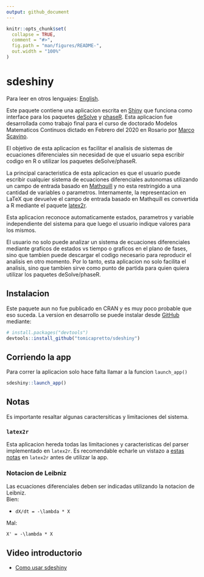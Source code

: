 ```yaml
---
output: github_document
---
```


<!-- README.md is generated from README.Rmd. Please edit that file -->

```r
knitr::opts_chunk$set(
  collapse = TRUE,
  comment = "#>",
  fig.path = "man/figures/README-",
  out.width = "100%"
)
```

# sdeshiny

Para leer en otros lenguajes: [English](README.md).

Este paquete contiene una aplicacion escrita en [Shiny](https://shiny.rstudio.com/) que 
funciona como interface para los paquetes [deSolve](https://CRAN.R-project.org/package=deSolve ) y [phaseR](https://CRAN.R-project.org/package=phaseR). Esta aplicacion fue desarrollada como trabajo final para el curso de doctorado Modelos Matematicos Continuos dictado en Febrero del 2020 en Rosario por [Marco Scavino](https://scholar.google.com/citations?user=woT0slUAAAAJ).

El objetivo de esta aplicacion es facilitar el analisis de sistemas de ecuaciones 
diferenciales sin necesidad de que el usuario sepa escribir codigo en R o utilizar 
los paquetes deSolve/phaseR. 

La principal caracteristica de esta aplicacion es que el usuario puede
escribir cualquier sistema de ecuaciones diferenciales autonomas 
utilizando un campo de entrada basado en [Mathquill](http://mathquill.com/) 
y no esta restringido a una cantidad de variables o parametros.
Internamente, la representacion en LaTeX que devuelve el campo de
entrada basado en Mathquill es convertida a R mediante el paquete
[latex2r](https://github.com/tomicapretto/latex2r).

Esta aplicacion reconoce automaticamente estados, parametros y variable independiente del sistema
para que luego el usuario indique valores para los mismos. 

El usuario no solo puede analizar un sistema de ecuaciones diferenciales mediante graficos
de estados vs tiempo o graficos en el plano de fases, sino que tambien puede descargar el codigo
necesario para reproducir el analisis en otro momento. Por lo tanto, esta aplicacion
no solo facilita el analisis, sino que tambien sirve como punto de partida para quien quiera utilizar 
los paquetes deSolve/phaseR.

## Instalacion

Este paquete aun no fue publicado en CRAN y es muy poco probable que eso suceda. 
La version en desarrollo se puede instalar desde [GitHub](https://github.com/) mediante:

``` r
# install.packages("devtools")
devtools::install_github("tomicapretto/sdeshiny")
```
## Corriendo la app

Para correr la aplicacion solo hace falta llamar a la funcion `launch_app()`

```r
sdeshiny::launch_app()
```

## Notas

Es importante resaltar algunas caractersiticas y limitaciones del sistema.

### `latex2r`

Esta aplicacion hereda todas las limitaciones y caracteristicas del parser implementado
en `latex2r`. 
Es recomendable echarle un vistazo a [estas notas](https://github.com/tomicapretto/latex2r#supported-latex) 
en `latex2r` antes de utilizar la app.

### Notacion de Leibniz

Las ecuaciones diferenciales deben ser indicadas utilizando la notacion de Leibniz.  
Bien:

* `dX/dt = -\lambda * X`

Mal:

`X' = -\lambda * X`

## Video introductorio

* [Como usar sdeshiny](https://www.youtube.com/watch?v=CZP9TaTwRlI)
